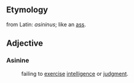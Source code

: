 ==Etymology==
from Latin: ''asininus''; like an [[ass]].

==Adjective==
===Asinine===
:failing to [[exercise]] [[intelligence]] or [[judgment]].